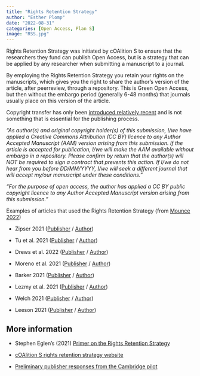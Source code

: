```yaml
---
title: "Rights Retention Strategy"
author: "Esther Plomp"
date: "2022-08-31"
categories: [Open Access, Plan S]
image: "RSS.jpg"
---
```


Rights Retention Strategy was initiated by cOAlition S to ensure that the researchers they fund can publish Open Access, but is a strategy that can be applied by any researcher when submitting a manuscript to a journal.

By employing the Rights Retention Strategy you retain your rights on the manuscripts, which gives you the right to share the author's version of the article, after peerreview, through a repository. This is Green Open Access, but then without the embargo period (generally 6-48 months) that journals usually place on this version of the article.

Copyright transfer has only been [introduced relatively recent](https://blogs.lse.ac.uk/impactofsocialsciences/2019/06/03/what-the-history-of-copyright-in-academic-publishing-tells-us-about-open-research/) and is not something that is essential for the publishing process.

*"As author(s) and original copyright holder(s) of this submission, I/we have applied a Creative Commons Attribution (CC BY) licence to any Author Accepted Manuscript (AAM) version arising from this submission. If the article is accepted for publication, I/we will make the AAM available without embargo in a repository. Please confirm by return that the author(s) will NOT be required to sign a contract that prevents this action. If I/we do not hear from you before DD/MM/YYYY, I/we will seek a different journal that will accept my/our manuscript under these conditions."*

*"For the purpose of open access, the author has applied a CC BY public copyright licence to any Author Accepted Manuscript version arising from this submission."*

Examples of articles that used the Rights Retention Strategy (from [Mounce 2022](https://doi.org/10.5281/zenodo.7030990))

-   Zipser 2021 ([Publisher](https://doi.org/10.19272%2F202020501003) / [Author](https://www.ncbi.nlm.nih.gov/pmc/articles/PMC7610590/))

-   Tu et al. 2021 ([Publisher](https://doi.org/10.1177/14644207211010836) / [Author](https://aran.library.nuigalway.ie/handle/10379/16760))

-   Drews et al. 2022 ([Publisher](https://doi.org/10.1038/s41586-022-04789-9) / [Author](https://europepmc.org/article/MED/35705807))

-   Moreno et al. 2021 ([Publisher](https://doi.org/10.1038/s41388-021-01748-y) / [Author](https://europepmc.org/article/MED/33742126))

-   Barker 2021 ([Publisher](https://doi.org/10.1002/mdc3.13314) / [Author](https://europepmc.org/article/MED/34765685))

-   Lezmy et al. 2021 ([Publisher](https://doi.org/10.1016/j.neuropharm.2021.108727) / [Author](https://discovery.ucl.ac.uk/id/eprint/10131970/))

-   Welch 2021 ([Publisher](https://doi.org/10.1080/01459740.2021.1961247) / [Author](https://europepmc.org/article/MED/34383573))

-   Leeson 2021 ([Publisher](https://doi.org/10.1021/acs.jmedchem.1c00416) / [Author](https://europepmc.org/article/MED/33983732))

## **More information**

-   Stephen Eglen's (2021) [Primer on the Rights Retention Strategy](http://doi.org/10.5281/zenodo.4668132)

-   [cOAlition S rights retention strategy website](https://www.coalition-s.org/resources/rights-retention-strategy/)

-   [Preliminary publisher responses from the Cambridge pilot](https://unlockingresearch-blog.lib.cam.ac.uk/?p=3361)
